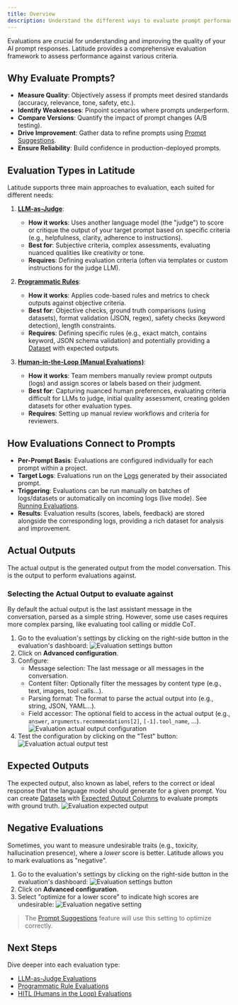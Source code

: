 ```yaml
---
title: Overview
description: Understand the different ways to evaluate prompt performance in Latitude.
---
```


Evaluations are crucial for understanding and improving the quality of your AI prompt responses. Latitude provides a comprehensive evaluation framework to assess performance against various criteria.

## Why Evaluate Prompts?

- **Measure Quality**: Objectively assess if prompts meet desired standards (accuracy, relevance, tone, safety, etc.).
- **Identify Weaknesses**: Pinpoint scenarios where prompts underperform.
- **Compare Versions**: Quantify the impact of prompt changes (A/B testing).
- **Drive Improvement**: Gather data to refine prompts using [Prompt Suggestions](/guides/evaluations/prompt-suggestions).
- **Ensure Reliability**: Build confidence in production-deployed prompts.

## Evaluation Types in Latitude

Latitude supports three main approaches to evaluation, each suited for different needs:

1.  [**LLM-as-Judge**](/guides/evaluations/llm-as-judges):
    - **How it works**: Uses another language model (the "judge") to score or critique the output of your target prompt based on specific criteria (e.g., helpfulness, clarity, adherence to instructions).
    - **Best for**: Subjective criteria, complex assessments, evaluating nuanced qualities like creativity or tone.
    - **Requires**: Defining evaluation criteria (often via templates or custom instructions for the judge LLM).

2.  [**Programmatic Rules**](/guides/evaluations/programmatic_rules):
    - **How it works**: Applies code-based rules and metrics to check outputs against objective criteria.
    - **Best for**: Objective checks, ground truth comparisons (using datasets), format validation (JSON, regex), safety checks (keyword detection), length constraints.
    - **Requires**: Defining specific rules (e.g., exact match, contains keyword, JSON schema validation) and potentially providing a [Dataset](/guides/datasets/overview) with expected outputs.

3.  [**Human-in-the-Loop (Manual Evaluations)**](/guides/evaluations/humans-in-the-loop):
    - **How it works**: Team members manually review prompt outputs (logs) and assign scores or labels based on their judgment.
    - **Best for**: Capturing nuanced human preferences, evaluating criteria difficult for LLMs to judge, initial quality assessment, creating golden datasets for other evaluation types.
    - **Requires**: Setting up manual review workflows and criteria for reviewers.

## How Evaluations Connect to Prompts

- **Per-Prompt Basis**: Evaluations are configured individually for each prompt within a project.
- **Target Logs**: Evaluations run on the [Logs](/guides/logs/overview) generated by their associated prompt.
- **Triggering**: Evaluations can be run manually on batches of logs/datasets or automatically on incoming logs (live mode). See [Running Evaluations](/guides/evaluations/running-evaluations).
- **Results**: Evaluation results (scores, labels, feedback) are stored alongside the corresponding logs, providing a rich dataset for analysis and improvement.

## Actual Outputs

The actual output is the generated output from the model conversation. This is the output to perform evaluations against.

### Selecting the Actual Output to evaluate against

By default the actual output is the last assistant message in the conversation, parsed as a simple string. However, some use cases requires more complex parsing, like evaluating tool calling or middle CoT.

1. Go to the evaluation's settings by clicking on the right-side button in the evaluation's dashboard:
   ![Evaluation settings button](/assets/evaluation-settings-button.png)
2. Click on **Advanced configuration**.
3. Configure:
   - Message selection: The last message or all messages in the conversation.
   - Content filter: Optionally filter the messages by content type (e.g., text, images, tool calls...).
   - Parsing format: The format to parse the actual output into (e.g., string, JSON, YAML...).
   - Field accessor: The optional field to access in the actual output (e.g., `answer`, `arguments.recommendations[2]`, `[-1].tool_name`, ...).
     ![Evaluation actual output configuration](/assets/evaluation-settings-outputs.png)
4. Test the configuration by clicking on the "Test" button:
   ![Evaluation actual output test](/assets/evaluation-settings-outputs-test.png)

## Expected Outputs

The expected output, also known as label, refers to the correct or ideal response that the language model should generate for a given prompt. You can create [Datasets](/guides/datasets/overview) with [Expected Output Columns](/guides/datasets/overview#marking-an-expected-output-column-as-a-label) to evaluate prompts with ground truth.
![Evaluation expected output](/assets/evaluation-expected-output.png)

## Negative Evaluations

Sometimes, you want to measure undesirable traits (e.g., toxicity, hallucination presence), where a _lower_ score is better. Latitude allows you to mark evaluations as "negative".

1. Go to the evaluation's settings by clicking on the right-side button in the evaluation's dashboard:
   ![Evaluation settings button](/assets/evaluation-settings-button.png)
2. Click on **Advanced configuration**.
3. Select "optimize for a lower score" to indicate high scores are undesirable:
   ![Evaluation negative setting](/assets/evaluation-settings-negative.png)

> The [Prompt Suggestions](/guides/evaluations/prompt-suggestions) feature will use this setting to optimize correctly.

## Next Steps

Dive deeper into each evaluation type:

- [LLM-as-Judge Evaluations](/guides/evaluations/llm-as-judges)
- [Programmatic Rule Evaluations](/guides/evaluations/programmatic_rules)
- [HITL (Humans in the Loop) Evaluations](/guides/evaluations/humans-in-the-loop)
